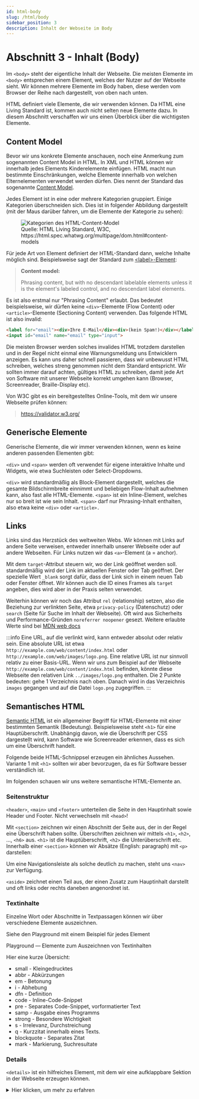 ```yaml
---
id: html-body
slug: /html/body
sidebar_position: 3
description: Inhalt der Webseite im Body
---
```



# Abschnitt 3 - Inhalt (Body)

Im `<body>` steht der eigentliche Inhalt der Webseite. Die meisten Elemente
im `<body>` entsprechen einem Element, welches der Nutzer auf der Webseite sieht.
Wir können mehrere Elemente im Body haben, diese werden vom Browser der Reihe
nach dargestellt, von oben nach unten.

HTML definiert viele Elemente, die wir verwenden können. Da HTML eine Living Standard
ist, kommen auch nicht selten neue Elemente dazu. In diesem Abschnitt verschaffen
wir uns einen Überblick über die wichtigsten Elemente.

## Content Model

Bevor wir uns konkrete Elemente anschauen, noch eine Anmerkung zum sogenannten
Content Model in HTML. In XML und HTML können wir innerhalb jedes Elements
Kinderelemente einfügen. HTML macht nun bestimmte Einschränkungen, welche Elemente
innerhalb von welchen Elternelementen verwendet werden dürfen. Dies nennt
der Standard das sogenannte [Content Model](https://html.spec.whatwg.org/multipage/dom.html#content-models).

Jedes Element ist in eine oder mehrere Kategorien gruppiert. Einige Kategorien
überschneiden sich. Dies ist in folgender Abbildung dargestellt (mit der Maus
darüber fahren, um die Elemente der Kategorie zu sehen):

<figure>
  <object data={useBaseUrl("/img/web/content-venn.svg")} height="288" width="1000"><img alt="Kategorien des HTML-Content-Model" src={useBaseUrl("/img/web/content-venn.svg")} /></object>
  <figcaption>Quelle: HTML Living Standard, W3C, https://html.spec.whatwg.org/multipage/dom.html#content-models</figcaption>
</figure>

Für jede Art von Element definiert der HTML-Standard dann, welche Inhalte möglich
sind. Beispielsweise sagt der Standard
zum [&lt;label&gt;-Element](https://html.spec.whatwg.org/multipage/forms.html#the-label-element):

> __Content model:__
>
> Phrasing content, but with no descendant labelable elements unless it is the element's labeled control, and no descendant label elements.

Es ist also erstmal nur "Phrasing Content" erlaubt. Das bedeutet beispielsweise, wir dürfen
keine `<div>`-Elemente (Flow Content) oder `<article>`-Elemente (Sectioning Content)
verwenden. Das folgende HTML ist also invalid:

```html
<label for="email"><div>Ihre E-Mail</div><div>(kein Spam!)</div></label>
<input id="email" name="email" type="input">
```

Die meisten Browser werden solches invalides HTML trotzdem darstellen und in der
Regel nicht einmal eine Warnungsmeldung uns Entwicklern anzeigen. Es kann uns
daher schnell passieren, dass wir unbewusst HTML schreiben, welches streng
genommen nicht dem Standard entspricht. Wir sollten immer darauf achten,
gültiges HTML zu schreiben, damit jede Art von Software mit unserer Webseite
korrekt umgehen kann (Browser, Screenreader, Braille-Display etc).

Von W3C gibt es ein bereitgestelltes Online-Tools, mit dem wir unsere Webseite
prüfen können:

> https://validator.w3.org/

## Generische Elemente

Generische Elemente, die wir immer verwenden können, wenn es keine anderen
passenden Elementen gibt:

<HtmlSnippet path="div-span" />

`<div>` und `<span>` werden oft verwendet für eigene interaktive Inhalte und Widgets,
wie etwa Suchleisten oder Select-Dropdowns.

`<div>` wird standardmäßig als Block-Element dargestellt, welches die gesamte
Bildschirmbreite einnimmt und beliebigen Flow-Inhalt aufnehmen kann, also fast
alle HTML-Elemente. `<span>` ist ein Inline-Element, welches nur so breit ist
wie sein Inhalt. `<span>` darf nur Phrasing-Inhalt enthalten, also etwa keine
`<div>` oder `<article>.`

## Links

Links sind das Herzstück des weltweiten Webs. Wir können mit Links auf andere
Seite verweisen, entweder innerhalb unserer Webseite oder auf andere Webseiten.
Für Links nutzen wir das `<a>`-Element (a = anchor). 

<HtmlSnippet path="a" />

Mit dem `target`-Attribut steuern wir, wo der Link geöffnet werden soll. standardmäßig
wird der Link im aktuellen Fenster oder Tab geöffnet. Der spezielle Wert `_blank`
sorgt dafür, dass der Link sich in einem neuen Tab oder Fenster öffnet. Wir können
auch die ID eines Frames als `target` angeben, dies wird aber in der Praxis selten
verwendet.

Weiterhin können wir noch das Attribut `rel` (relationship) setzen, also die
Beziehung zur verlinkten Seite, etwa `privacy-policy` (Datenschutz) oder `search`
(Seite für Suche im Inhalt der Webseite). Oft wird aus Sicherheits und Performance-Gründen
`noreferrer noopener` gesezt. Weitere erlaubte Werte sind bei
[MDN web docs](https://developer.mozilla.org/en-US/docs/Web/HTML/Attributes/rel) 

:::info
Eine URL, auf die verlinkt wird, kann entweder absolut oder relativ sein. Eine
absolute URL ist etwa `http://example.com/web/content/index.html` oder
`http://example.com/web/images/logo.png`. Eine relative URL ist nur sinnvoll relativ
zu einer Basis-URL. Wenn wir uns zum Beispiel auf der Webseite `http://example.com/web/content/index.html`
befinden, könnte diese Webseite den relativen Link `../images/logo.png` enthalten.
Die 2 Punkte bedeuten: gehe 1 Verzeichnis nach oben. Danach wird in das Verzeichnis
`images` gegangen und auf die Datei `logo.png` zugegriffen.
:::

## Semantisches HTML

[Semantic HTML](https://developer.mozilla.org/en-US/docs/Glossary/Semantics#semantics_in_html)
ist ein allgemeiner Begriff für HTML-Elemente mit einer bestimmten Semantik (Bedeutung).
Beispielsweise steht `<h1>` für eine Hauptüberschrift. Unabhängig davon, wie
die Überschrift per CSS dargestellt wird, kann Software wie Screenreader erkennen,
dass es sich um eine Überschrift handelt.

Folgende beide HTML-Schnippsel erzeugen ein ähnliches Aussehen. Variante 1
mit `<h1>` sollten wir aber bevorzugen, da es für Software besser verständlich ist.

<HtmlSnippet path="h1-span" />

Im folgenden schauen wir uns weitere semantische HTML-Elemente an.

### Seitenstruktur

`<header>`, `<main>` und `<footer>` unterteilen die Seite in den Hauptinhalt
sowie Header und Footer. Nicht verwechseln mit `<head>`!

<HtmlSnippet path="header-main-footer" />

Mit `<section>` zeichnen wir einen Abschnitt der Seite aus, der in der Regel
eine Überschrift haben sollte. Überschriften zeichnen wir mittels `<h1>`, `<h2>`,
..., `<h6>` aus. `<h1>` ist die Hauptüberschrift, `<h2>` die Unterüberschrift etc.
Innerhalb einer `<section>` können wir Absätze (English: paragraph) mit `<p>`
darstellen:

<HtmlSnippet path="section-hx" />

Um eine Navigationsleiste als solche deutlich zu machen, steht uns
`<nav>` zur Verfügung.

<HtmlSnippet path="nav" />

`<aside>` zeichnet einen Teil aus, der einen Zusatz zum Hauptinhalt darstellt
und oft links oder rechts daneben angenordnet ist.

<HtmlSnippet path="aside" />

### Textinhalte

Einzelne Wort oder Abschnitte in Textpassagen können wir über verschiedene
Elemente auszeichnen.

Siehe den Playground mit einem Beispiel für jedes Element 

<p>
  <Link to="/sandbox?snippet=text-markers" target="_blank" rel="noopener noreferrer">Playground &mdash; Elemente zum Auszeichnen von Textinhalten</Link>
</p>

Hier eine kurze Übersicht:

* small - Kleingedrucktes
* abbr - Abkürzungen
* em - Betonung
* i - Abhebung
* dfn - Definition
* code - Inline-Code-Snippet
* pre - Separates Code-Snippet, vorformatierter Text
* samp - Ausgabe eines Programms
* strong - Besondere Wichtigkeit
* s - Irrelevanz, Durchstreichung
* q - Kurzzitat innerhalb eines Texts.
* blockquote - Separates Zitat
* mark - Markierung, Suchresultate

### Details

`<details>` ist ein hilfreiches Element, mit dem wir eine aufklappbare Sektion
in der Webseite erzeugen können.

<details><summary>Hier klicken, um mehr zu erfahren</summary>
  Zuerst schreiben wir ein `<detail></detail>`-Element. Innerhalb von diesem
  Element platzieren wir ein `<summary>...</summary>` mit der Kurzbeschreibung.
  Im restlichen Teil des `<details>` fügen wir den Text ein, der nach dem
  Aufklappen angezeigt wird.</details>

<p>
  <Link to="/sandbox?snippet=details-summary" target="_blank" rel="noopener noreferrer">Beispiel in der Sandbox</Link>
</p>

### Bilder

Das grundlegende Element im HTML, um ein Bild anzuzeigen, ist das `<img>`-Element:

<HtmlSnippet path="img" />

Wir sollten uns an allgemeine Richtlinien für Bilder halten. Die Auflösung sollte
so hoch wie nötig, so gering wie möglich sein. Für reale Bilder ist das Bildformat
JPG empfehlenswert, für Zeichnungen PNG. [WEBP](https://developer.mozilla.org/en-US/docs/Web/Media/Guides/Formats/Image_types#webp_image)
ist ein Format, welches oft in kleineren Dateigrößen resultiert und langsam weitere
Verbreitung findet.

Um den Bildinhalt auch für Screenreader verständlich zu machen, sollten wir immer
eine aussagekräftige Beschreibung im `alt`-Attribut hinterlegen. Dieses wird auch
angezeigt, wenn das Bild nicht geladen werden konnte.

Das [srcset](https://developer.mozilla.org/en-US/docs/Web/HTML/Element/img#using_the_srcset_attribute)
erlaubt uns, höher aufgelöste Bilder anzuzeigen, wenn ein hochauflösendes Gerät
verwendet wird:

<HtmlSnippet path="img-srcset" />

Um genauer zu kontrollieren, welches Bild bei welcher Bildschirmgröße geladen
wird, steht uns das `<picture>`-Element zur Verfügung. `<picture>` enthält mehrere
`<source>`-Elemente mit Bedingungen und ein `<img>`. Findet ein Browser einer dieser Bedingungen
als passend, wir das Bild von dem jeweiligen `<source>` angezeigt. Ansonsten
wird das `<img>` angezeigt.

<HtmlSnippet path="picture" />

__SVG__

Neben Formaten wie PNG und JPEG gibt es noch ein weiteres wichtiges Format: SVG.
SVG steht für [Scalable Vector Graphics](https://www.w3.org/TR/SVG11/).

Bei pixelbasierten Formaten wie PNG oder JPG wird ein roter Kreis als Menge von
Pixeln repräsentiert, wobei Pixel innerhalb des Kreises rot sind und außerhalb
des Kreises weiß:

![Roter Kreis, man erkennt aufgrund Vergrößerung Pixel am Rand](/img/web/scaled-circle.png)

Das Problem dabei ist, dass bei ausreichender Vergrößerung
der Rand des Kreises nicht mehr glatt erscheint. Zudem wird für jedes Pixel
Speicherplatz gebraucht &mdash; obwohl es doch eigentlich nur wenige wichtige
Informationen gibt: Ein Kreis an einer Position, mit der Farbe rot.

Bei SVG können wir diese relevante Information direkt ausdrücken:

```svg
<svg width="300" height="200" xmlns="http://www.w3.org/2000/svg">
  <circle cx="150" cy="100" fill="red" r="80" />
</svg>
```

![Roter Kreis mit SVG, alle Ränder sind glatt](/img/web/circle.svg)

Egal, wie sehr wir an das SVG heranzoomen, die Ränder bleiben immer glatt. SVG
werden unter anderem gerne für Logos und Icons verwendet.

### Abbildungen

Wollen wir eine Abbildung mit einem Untertext versehen, steht uns
das `<figure>`-Element zur Verfügung. Es zeichnet einen Teil aus als Illustration.
Wir können es etwa für verwenden für Bilder, Diagramme oder illustrative Code-Blöcke.

<HtmlSnippet path="figure" />

## Video / Audio

Zum Abspielen von Videos und Audio-Dateien stellt HTML uns jeweils ein entsprechendes
Element bereit: `<video>` und `<audio>`:

<HtmlSnippet path="video-audio" />

Diese Elemente erfordern, dass uns eine Video- beziehungsweise Audio-Datei mit dem
gesamten Inhalt bereitstellt. Nicht unterstützt wird Streaming, was von vielen
Videoplattformen genutzt wird. Dabei wird das Video in kleinen Teilen ausgeliefert,
was Bandbreite spart und ein Springen zu beliebigen Positionen vereinfacht. 

Es gibt verschiedene JavaScript-Bibliotheken, welche das Video-Element mit mehr
UI anreichern und teilweise auch Streaming unterstützen, beispielsweise
[VideoJS](https://videojs.com/).

### Listen

In Texten kommen öfters auch Listen oder Aufzählungen vor. HTML stellt uns drei
verschiedene Arten von Listen bereit:

* `ul` (unordered list) &mdash; Liste, wo die Reihenfolge der Elemente unwichtig ist.
* `ol` (ordered list) &mdash; Liste, wo die Reihenfolge der Elemente wichtig ist.
* `dl` (definition list) &mdash; Liste von Key-Value-Paaren, wo die Value eine Erklärung zum Key ist.

Sowohl bei `<ul>` als auch bei `<ol>` geben wir die Listen-Element mit `<li>`
(list item) an. Bei `<dl>` verwenden wir `<dt>` (definition term) für den zu erklärenden
Key und `<dd>` (definition description) für die Erklärung.

<HtmlSnippet path="lists" />

### Tabellen

Tabellen dienen, wie der Name sagt, für tabellarische Daten. Wir sollten Tabellen
auch nur dafür verwenden, nicht als Hilfsmitteln zum Layout. Früher wurde dies oft
getan, da es kaum bessere Möglichkeiten gab. Inzwischen gibt CSS uns wesentlich
bessere Möglichkeiten, das Layout unserer Seite gemäßt unseren Wünschen zu gestalten.

:::note
Tatsächlich ist es aus Entwicklersicht eher schwieriger, Tabellen schön und gut
darzustellen und zu gestalten. Auch aus Sicht der Responiveness (Darstellung auf
Geräten mit kleiner Bildschirmbreite) müsen wir bei Tabellen entsprechend Testen
und Vorkehrungen treffen.
:::

Das Hauptelement der Tabelle ist `<table>`. Der Tabellenkopf (Kopfspalte) wird
mit `<thead>` angegeben, der eigentliche Inhalt mit `<tbody>`. Für jede Zeile
schreiben wir ein `<tr>` (table row), für jede Zelle in der Zeile ein `<td>`
(table data). Der Tabellenkopf hat meist nur eine Zeile, die Spalten werden `<th>`
statt `<td>` angegeben.

<p>
  <Link to="/sandbox?snippet=table" target="_blank" rel="noopener noreferrer">Playground &mdash; Tabelle</Link>
</p>

Im oberen Beispiel sehen wir auch noch das `<caption>`-Element für die Überschrift
der Tabelle und das `<tfoot>`-Element für die Fußzeile der Tabelle.

Zudem wird an der 1. Spalte der Fußzeile `<td colspan="2">` verwendet. Damit
können wir erreichen, dass eine Zelle sich über mehrere Spalten erstreckt. Analog
dazu gibt es auch das Attribut `rowspan`, wenn eine Zelle mehrere Zeilen einnehmen soll.

|  Element  |Bedeutung   |Erklärung                             |
|-----------|------------|--------------------------------------|
|table      |Table       |Wurzelelement der Tabelle             |
|caption    |Caption     |Überschrift der Tabelle               |
|thead      |Table head  |Kopfzeile(n) der Tabelle              |
|tbody      |Table body  |Tabellarische Daten                   |
|tfoot      |Table foot  |Fußzeile(n) der Tabelle               |
|tr         |Table row   |Zeile der Tabelle                     |
|th         |Table head  |Zelle in der Kopfzeile (oder Fußzeile)|
|td         |Table data  |Zelle im Body der Tabelle             |

## Formulare

Formulare werden verwendet, um Daten zu erfassen. Das
[Onlinezugangsgesetz (OZG)](https://www.bmi.bund.de/DE/themen/moderne-verwaltung/verwaltungsmodernisierung/onlinezugangsgesetz/onlinezugangsgesetz-node.html)
verpflichtet Behörden dazu, Verwaltungsleistungen auch digital über Verwaltungsportale anzubieten.

Webformular sind hierzu ein geeignetes Mittel, um etwa Anträge online zu ermöglichen.

Das Hauptelement, dass wir benötigen, um Webformular umzusetzen, ist das `<form>`-Element.
Innerhalb eines `<form>` können wir verschiedene Eingabefelder oder Buttons zum Absenden platzieren.
Zur Illustration hier ein einfaches Formular, wo der Vor- und Nachname eingegeben werden muss:

<HtmlSnippet path="form-simple" />

Das `<form>`-Element hat noch [einige andere Attribute](https://developer.mozilla.org/en-US/docs/Web/HTML/Element/form),
das wichtigste ist aber `action`. Hier geben wir die URL an, an welche die eingegebenen
Daten beim Absenden gesendet werden.

:::info
Die Sandbox hat eine spezielle Vorkehrung für Formulare. Beim Absenden wird das
eigentliche _Submit_ blockiert, stattdessen werden die Daten angezeigt, die gesendet
werden würden. Somit können Formulare auf einfache Weise ohne ein `action`-Attribut
getestet werden. 
:::

Im Folgenden schauen wir uns einige typische Inhalte von Formularen an.

### Eingabe-Elemente

Mit Eingabe-Elementen erfassen wir Daten vom Nutzer. Jedes Eingabefeld sollte
einen technischen Namen besitzen, den wir mit dem Attribut `name` angeben. Der `name`
bestimmt, unter welchem Schlüssel der Wert des Elements beim Absenden an den
Server übertragen wird.

Auch sollte jedes Eingabefeld ein `<label>` mit einem Beschriftungstext für das Feld haben. Das Label ist wichtig,
damit etwa Screenreader wissen, was der Zweck des Elements ist. Das `<label>`
muss ein `for`-Attribut haben, dessen Wert der ID des Eingabe-Elements entspricht:

<HtmlSnippet path="form-label" />

Verwenden wir ein `<label>` mit einem korrekten `for`-Attribut, kann der Nutzer
auch auf das Label klicken, um das Eingabe-Element zu fokussieren.

__input__

`<input>` ist ein einzeiliges Eingabfeld und das wohl am meisten verwendete Formularelement.

Mit dem Attribut `type` können wir auch verschiedene Arten von Eingaben ermöglichen,
beispielsweise `type="color"` für einen Farbwähler oder `type="date"` für
einen Datumswähler. Weitere Typen bei [MDN web docs](https://developer.mozilla.org/en-US/docs/Web/HTML/Element/input#input_types).

<HtmlSnippet path="form-input" />

Das Attribut `required` können wir setzen, um ein Element als Pflichtfeld zu markieren.
Der Browser verbietet dann das Absenden, wenn kein Wert eingetragen wurde.

:::warning
Die Validierung durch den Browser ist __KEINE GARANTIE__ dafür, dass die abgesendeten
Daten auch den festgelegten Regeln entsprechen! Der Nutzer könnte etwa einfach über
die Dev-Tools die Validationsregeln entfernen. Falls erforderlich, muss der Server,
der die Daten entgegennimmt, entsprechende Validierungen durchführen!
:::

__file__

Um dem Nutzer zu ermöglichen, eine Datei hochzuladen, verwenden wir ein `<input>`
mit `type="file"`:

<HtmlSnippet path="form-input-file" />

Das `accept`-Attribut erlaubt uns, einzugrenzen, welche Arten von Dateien möglich sind.
Wir können entweder Datei-Endungen oder [MIME-Typen](https://developer.mozilla.org/en-US/docs/Web/HTTP/Guides/MIME_types)
angeben.

__password__

Mittels `type="password"` am `<input>` können wir ein Passwortfeld erzeugen,
dass die Eingabe maskiert:

<HtmlSnippet path="form-input-password" />

Das Attribute `autocomplete="new-password"` sorgt dafür, dass der Browser weiß,
dass es sich um ein neues Passwort handelt und keine bestehenden Passwörter
vorschlägt.

__checkbox__

Eine einfache Checkbox erzeugen wir mit `type="checkbox"` am `<input>`:

<HtmlSnippet path="form-input-checkbox" />

__textarea__

Eine `<textarea>` erlaubt im Gegensatz zu `<input>` die Eingabe von mehreren
Zeilen Text. Es wird oft verwendet für Freitext wie Anmerkungen oder Kommentare:

<HtmlSnippet path="form-textarea" />

__select__

Manchmal sind die möglichen Optionen beschränkt, zwischen denen der Nutzer auswählen
kann. In dem Fall können wir ein `<select>`-Element verwenden. Für jede Auswahloption
schachteln wir ein `<option>`-Element im `<select>`. Das Attribut `value` jeder
`<option>` gibt den Wert an, der beim Absenden übertragen wird.

<HtmlSnippet path="form-select" />

Um mehrere Optionen gleichzeitig zu erlauben, können wir das Attribut `multiple`
am `<select>` setzen.

Weitehrin können wir auch einzelne `<option>` in einem `<optgroup>`-Element schachteln,
um Optionen zu gruppieren. Der Browser zeigt diese dann gruppiert an.

__checkbox / radio select__

Statt eines Dropdowns mit `<select>` ist es auch üblich, Checkboxen oder Radiobuttons
für die Optionen zu verwenden. Der Vorteil ist, dass der Nutzer sofort alle Optionen
sieht. Hierzu können wir mehrere `<input type="checkbox" name="panTop">` verwenden,
welche den gleichen Namen haben, aber unterschiedliche `value`.

Im Fall von `<input type="radio" name="panTop">` stellt der Browser Radiobuttons 
dar und sorgt dafür, dass immer nur ein Radiobutton ausgewählt sein kann.

<HtmlSnippet path="form-select-checkbox-radio" />

__hidden__

Schließlich gibt es noch `<input>` vom `type="hidden"`. Solche Eingabefelder
sind nicht für den Nutzer sichtbar und können in der Regel nicht durch diesen
bearbeitet werden. Hidden-Inputs werden gerne in Kombination mit JavaScript genutzt,
um berechnete oder andersweitig abgeleitete Daten beim Absenden mit zu übertragen.

Ein anderer Anwendungsfall sind Widgets, also per JavaScript geschriebene
Elemente, die mehr Funktionalität bieten als Elemente, die der Browser bereitstellt.
Hier können wir dann ein Hidden-Input verwenden, um die Daten zu übertragen.

```html
<input type="hidden" name="tag-select-value">
```

### Fieldset

Mit einem `<fieldset>` können wir mehrere Elemente gruppieren. Beispielsweise
könnten wir ein `<fieldset>` für die allgemeinen Kontaktdaten erstellen und eines
für die Informationen zum Auto für den Stellplatzantrag.

Platzieren wir innerhalb des `<fieldset>` ein `<legend>`, geben wir damit den
Namen des Fieldsets an.

<HtmlSnippet path="form-fieldset" />

### Button

Wir haben bereits das `<button>`-Element gesehen. Ein Button ist eine klickbare
Schaltfläche. Die Art des Button geben wir mit dem `type`-Attribut an. Im HTML
gibt es 3 Arten von Buttons:

* submit &mdash; Sendet das Formular ab.
* reset &mdash; Setzt alle Eingabefelder auf den ursprünglichen Wert zurück.
* button &mdash; Führt keine Aktion beim Klick durch.

`type="button"` können wir verwenden, um eigene Aktionen beim Klick durchzuführen,
in dem wir entsprechendes JavaScript schreiben.

Den Name des Buttons geben wir mit dem Attribut `name` an. Über dieses Namen
können wir beim Absenden herausfinden, welcher Button gedrückt wurde.

<HtmlSnippet path="form-buttons" />

An dieser Stelle noch ein Hinweis. Drückt der Nutzer in einem Formularfeld auf
Entern, ist das Standardverhalten von Browsern, so vorzugehen, als ob der Submit-Button
gedrückt wurde. Es wird also das Formular abgesendet. Bei kleineren Formularen
wie Suchmasken kann das sinnvoll sein. Bei längeren Formularen sorgt das aber
schnell dafür, dass Nutzer unbeabsichtigt Formulare absenden.

Um das zu verhindern, können wir entweder mittels JavaScript das Absenden verhindern.
Einfacher ist, ganz am Anfang des Formulars einen versteckten Submit-Button
einzuführen, der das Absenden verhindert. Das funktioniert deshalb, weil der
Browser beim Klick auf Enter den ersten Submit-Button auslöst. 

<HtmlSnippet path="form-prevent-submit" />

## Iframe

:::warning
Früher gab es auch das `<frame>`-Element, welches man auch für das Layout einer Seite
nutzen konnte. `<frame>` ist [obsolet](https://html.spec.whatwg.org/multipage/obsolete.html#non-conforming-features),
und wird inzwischen nicht mehr verwendet. 
:::

Mit dem `<iframe>`-Element (inline frame) können wir eine andere Webseite in unsere
Webseite einbinden. 

```html
<iframe src="http://example.com/map-widget.html"></iframe>
```

Der Vorteil von einem `<iframe>` ist, dass dessen Inhalt vollständig vom Rest
der Webseite abgekappselt ist. Das betrifft sowohl das Design und Layout (CSS)
als auch JavaScript-Logik. Somit ist sichergestelt, dass die beiden verschiedenen
Seiten sich nicht gegenseitig beeinflussen.

Etwa verwendet unsere Sandbox einen `<iframe>`, um das eingegebene HTML darzustellen.
Somit ist garantiert, dass die Sandbox selber nicht durch die eingegebenen Inhalt
kaputt gemacht wird.

Allgemein werden `<iframe>` gerne für die Einbindung von Widgets von Drittanbietern
verwendet. Hier ist ein Beispiel von `mdr.de`, wo ein `<iframe>` genutzt wird,
um eine interaktive Grafik zu Autodiebstählen vom Anbieter `datawrapper.de` einzubinden.

![Webseite mdr.de mit einem IFrame mit externen Inhalten](/img/web/mdr-iframe.png)
